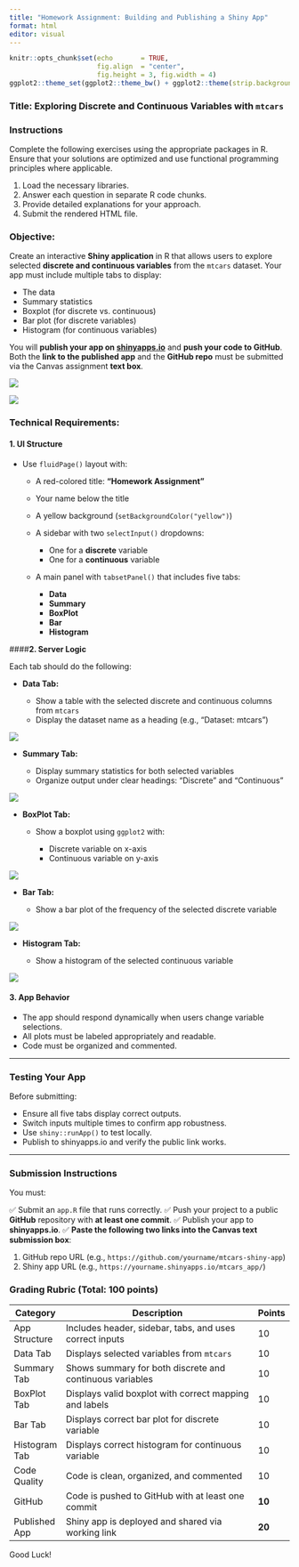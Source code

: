 ```yaml
---
title: "Homework Assignment: Building and Publishing a Shiny App"
format: html
editor: visual
---
```


```r
knitr::opts_chunk$set(echo       = TRUE, 
                      fig.align  = "center",
                      fig.height = 3, fig.width = 4)
ggplot2::theme_set(ggplot2::theme_bw() + ggplot2::theme(strip.background = ggplot2::element_rect(fill = "white")))
```

### **Title:** Exploring Discrete and Continuous Variables with `mtcars`

### **Instructions**


Complete the following exercises using the appropriate packages in R. Ensure that your solutions are optimized and use functional programming principles where applicable.

1.  Load the necessary libraries.
2.  Answer each question in separate R code chunks.
3.  Provide detailed explanations for your approach.
4.  Submit the rendered HTML file.




### **Objective:**

Create an interactive **Shiny application** in R that allows users to explore selected **discrete and continuous variables** from the `mtcars` dataset. Your app must include multiple tabs to display:

* The data
* Summary statistics
* Boxplot (for discrete vs. continuous)
* Bar plot (for discrete variables)
* Histogram (for continuous variables)

You will **publish your app on [shinyapps.io](https://www.shinyapps.io/)** and **push your code to GitHub**. Both the **link to the published app** and the **GitHub repo** must be submitted via the Canvas assignment **text box**.

![](./pix/disc)

![](./pix/cts)

### **Technical Requirements:**

#### **1. UI Structure**

* Use `fluidPage()` layout with:

  * A red-colored title: **"Homework Assignment"**
  * Your name below the title
  * A yellow background (`setBackgroundColor("yellow")`)
  * A sidebar with two `selectInput()` dropdowns:

    * One for a **discrete** variable
    * One for a **continuous** variable
  * A main panel with `tabsetPanel()` that includes five tabs:

    * **Data**
    * **Summary**
    * **BoxPlot**
    * **Bar**
    * **Histogram**

####**2. Server Logic**

Each tab should do the following:

* **Data Tab:**

  * Show a table with the selected discrete and continuous columns from `mtcars`
  * Display the dataset name as a heading (e.g., “Dataset: mtcars”)
  
![](./pix/data)

* **Summary Tab:**

  * Display summary statistics for both selected variables
  * Organize output under clear headings: “Discrete” and “Continuous”
  
![](./pix/summary)

* **BoxPlot Tab:**

  * Show a boxplot using `ggplot2` with:

    * Discrete variable on x-axis
    * Continuous variable on y-axis

![](./pix/box)

* **Bar Tab:**

  * Show a bar plot of the frequency of the selected discrete variable
  
![](./pix/bar)

* **Histogram Tab:**

  * Show a histogram of the selected continuous variable

![](./pix/hist)

#### **3. App Behavior**

* The app should respond dynamically when users change variable selections.
* All plots must be labeled appropriately and readable.
* Code must be organized and commented.

---

### **Testing Your App**

Before submitting:

* Ensure all five tabs display correct outputs.
* Switch inputs multiple times to confirm app robustness.
* Use `shiny::runApp()` to test locally.
* Publish to shinyapps.io and verify the public link works.

---

### **Submission Instructions**

You must:

✅ Submit an `app.R` file that runs correctly.
✅ Push your project to a public **GitHub** repository with **at least one commit**.
✅ Publish your app to **shinyapps.io**.
✅ **Paste the following two links into the Canvas text submission box**:

1. GitHub repo URL (e.g., `https://github.com/yourname/mtcars-shiny-app`)
2. Shiny app URL (e.g., `https://yourname.shinyapps.io/mtcars_app/`)



### **Grading Rubric (Total: 100 points)**

| Category      | Description                                              | Points |
| ------------- | -------------------------------------------------------- | ------ |
| App Structure | Includes header, sidebar, tabs, and uses correct inputs  | 10     |
| Data Tab      | Displays selected variables from `mtcars`                | 10     |
| Summary Tab   | Shows summary for both discrete and continuous variables | 10     |
| BoxPlot Tab   | Displays valid boxplot with correct mapping and labels   | 10     |
| Bar Tab       | Displays correct bar plot for discrete variable          | 10     |
| Histogram Tab | Displays correct histogram for continuous variable       | 10     |
| Code Quality  | Code is clean, organized, and commented                  | 10     |
| GitHub        | Code is pushed to GitHub with at least one commit        | **10** |
| Published App | Shiny app is deployed and shared via working link        | **20** |



Good Luck!

